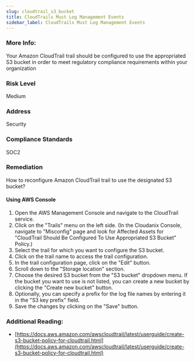 ```yaml
---
slug: cloudtrail_s3_bucket
title: CloudTrails Must Log Management Events
sidebar_label: CloudTrails Must Log Management Events
---
```


### More Info:

Your Amazon CloudTrail trail should be configured to use the appropriated S3 bucket in order to meet regulatory compliance requirements within your organization

### Risk Level

Medium

### Address

Security

### Compliance Standards

SOC2

### Remediation

How to reconfigure Amazon CloudTrail trail to use the designated S3 bucket?

#### Using AWS Console

1. Open the AWS Management Console and navigate to the CloudTrail service.
2. Click on the "Trails" menu on the left side.
    (In the Cloudanix Console, navigate to "Misconfig" page and look for Affected Assets for "CloudTrail Should Be Configured To Use Appropriated S3 Bucket" Policy.)
3. Select the trail for which you want to configure the S3 bucket.
4. Click on the trail name to access the trail configuration.
5. In the trail configuration page, click on the "Edit" button.
6. Scroll down to the "Storage location" section.
7. Choose the desired S3 bucket from the "S3 bucket" dropdown menu. If the bucket you want to use is not listed, you can create a new bucket by clicking the "Create new bucket" button.
8. Optionally, you can specify a prefix for the log file names by entering it in the "S3 key prefix" field.
9. Save the changes by clicking on the "Save" button.

### Additional Reading:

- [https://docs.aws.amazon.com/awscloudtrail/latest/userguide/create-s3-bucket-policy-for-cloudtrail.html](https://docs.aws.amazon.com/awscloudtrail/latest/userguide/create-s3-bucket-policy-for-cloudtrail.html) 

